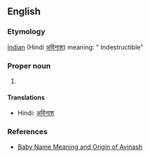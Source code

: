 ==English==

===Etymology===
[[Indian]] (Hindi [[अविनाश]])  meaning: " Indestructible"

===Proper noun===
{{en-proper noun}}

#{{given name|male}}

====Translations====
*Hindi: [[अविनाश]]

===References===
*[http://www.mybaby-name.com/baby-name-full-detail/avinash/19203/1 Baby Name Meaning and Origin of Avinash]